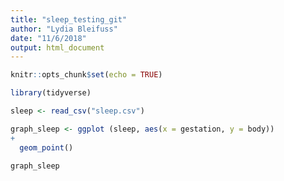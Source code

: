 ```yaml
---
title: "sleep_testing_git"
author: "Lydia Bleifuss"
date: "11/6/2018"
output: html_document
---
```


```r
knitr::opts_chunk$set(echo = TRUE)
```

```r
library(tidyverse)

sleep <- read_csv("sleep.csv")

graph_sleep <- ggplot (sleep, aes(x = gestation, y = body))
+
  geom_point()

graph_sleep

```

